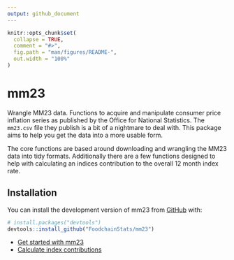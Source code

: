 ```yaml
---
output: github_document
---
```


<!-- README.md is generated from README.Rmd. Please edit that file -->

```r
knitr::opts_chunk$set(
  collapse = TRUE,
  comment = "#>",
  fig.path = "man/figures/README-",
  out.width = "100%"
)

```

# mm23

<!-- badges: start -->
<!-- badges: end -->

Wrangle MM23 data. Functions to acquire and manipulate consumer price inflation
series as published by the Office for National Statistics. The `mm23.csv` file
they publish is a bit of a nightmare to deal with. This package aims to help you
get the data into a more usable form.

The core functions are based around downloading and wrangling the MM23 data into
tidy formats. Additionally there are a few functions designed to help with
calculating an indices contribution to the overall 12 month index rate.

## Installation

You can install the development version of mm23 from
[GitHub](https://github.com/) with:

``` r
# install.packages("devtools")
devtools::install_github("FoodchainStats/mm23")
```

- [Get started with mm23](https://foodchainstats.github.io/mm23/articles/mm23.html)
- [Calculate index contributions](https://foodchainstats.github.io/mm23/articles/contribution.html)
